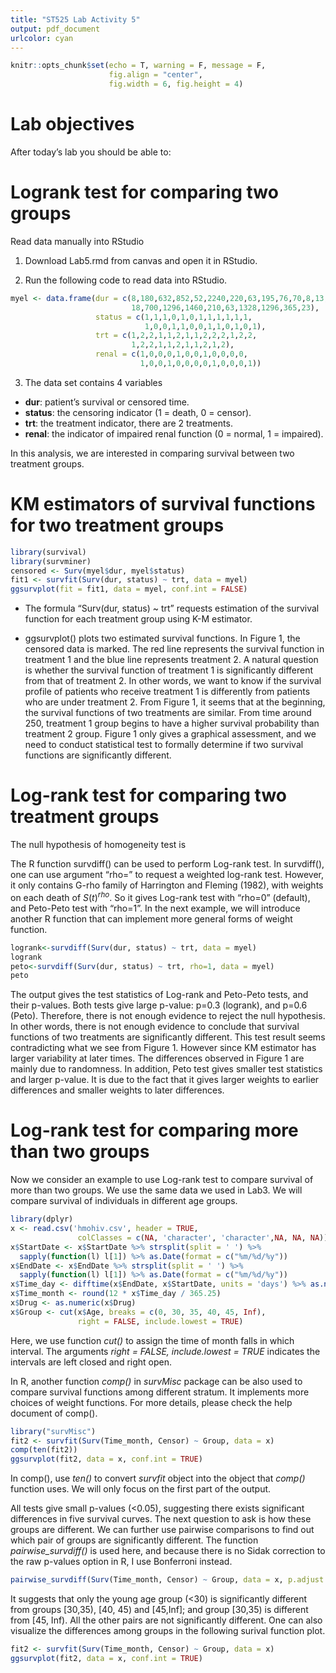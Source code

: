 ```yaml
---
title: "ST525 Lab Activity 5"
output: pdf_document
urlcolor: cyan
---
```

```r
knitr::opts_chunk$set(echo = T, warning = F, message = F, 
                      fig.align = "center", 
                      fig.width = 6, fig.height = 4)
```

# Lab objectives

After today's lab you should be able to:
\begin{itemize}
\item Use Logrank and weighted Logrank test to compare survival functions from two or more groups in R.
\item Use pair-wise comparisons to understand how groups are different in terms of their survivals.
\end{itemize}

# Logrank test for comparing two groups
Read data manually into RStudio

1. Download Lab5.rmd from canvas and open it in RStudio.

2. Run the following code to read data into RStudio.

```r
myel <- data.frame(dur = c(8,180,632,852,52,2240,220,63,195,76,70,8,13,1990,1976,
                           18,700,1296,1460,210,63,1328,1296,365,23),
                   status = c(1,1,1,0,1,0,1,1,1,1,1,1,
                              1,0,0,1,1,0,0,1,1,0,1,0,1),
                   trt = c(1,2,2,1,1,2,1,1,2,2,2,1,2,2,
                           1,2,2,1,1,2,1,1,2,1,2),
                   renal = c(1,0,0,0,1,0,0,1,0,0,0,0,
                             1,0,0,1,0,0,0,0,1,0,0,0,1))
```

3. The data set contains 4 variables
* __dur__: patient's survival or censored time.
* __status__: the censoring indicator (1 = death, 0 = censor).
* __trt__: the treatment indicator, there are 2 treatments.
* __renal__: the indicator of impaired renal function (0 = normal, 1 = impaired).

In this analysis, we are interested in comparing survival between two treatment groups. 

# KM estimators of survival functions for two treatment groups 

```r
library(survival)
library(survminer)
censored <- Surv(myel$dur, myel$status)
fit1 <- survfit(Surv(dur, status) ~ trt, data = myel)
ggsurvplot(fit = fit1, data = myel, conf.int = FALSE)
```

* The formula "Surv(dur, status) ~ trt"  requests estimation of the survival function for each treatment group using K-M estimator. 

* ggsurvplot() plots two estimated survival functions.  In Figure 1, the censored data is marked. The red line represents the survival function in treatment 1 and the blue line represents treatment 2. A natural question is whether the survival function of treatment 1 is significantly different from that of treatment 2. In other words, we want to know if the survival profile of patients who receive treatment 1 is differently from patients who are under treatment 2. From Figure 1, it seems that at the beginning, the survival functions of two treatments are similar. From time around 250, treatment 1 group begins to have a higher survival probability than treatment 2 group. Figure 1 only gives a graphical assessment, and we need to conduct statistical test to formally determine if two survival functions are significantly different. 

# Log-rank test for comparing two treatment groups 

The null hypothesis of homogeneity test is 
\begin{center}
$H_0$: There is no difference between two survival functions.
\end{center}

The R function survdiff() can be used to perform Log-rank test. In survdiff(), one can use argument "rho=" to request a weighted log-rank test. However, it only contains G-rho family of Harrington and Fleming (1982), with weights on each death of $S(t)^{rho}$. So it gives Log-rank test with "rho=0" (default), and Peto-Peto test with "rho=1". In the next example, we will introduce another R function that can implement more general forms of weight function. 

```r
logrank<-survdiff(Surv(dur, status) ~ trt, data = myel)
logrank
peto<-survdiff(Surv(dur, status) ~ trt, rho=1, data = myel)
peto
```

The output gives the test statistics of Log-rank and Peto-Peto tests, and their p-values. Both  tests give large p-value: p=0.3 (logrank), and p=0.6 (Peto). Therefore, there is not enough evidence to reject the null hypothesis. In other words, there is not enough evidence to conclude that survival functions of two treatments are significantly different. This test result seems contradicting what we see from Figure 1. However since KM estimator has larger variability at later times. The differences observed in Figure 1 are mainly due to randomness. In addition, Peto test gives smaller test statistics and larger p-value. It is due to the fact that it gives larger weights to earlier differences and smaller weights to later differences. 



# Log-rank test for comparing more than two groups
Now we consider an example to use Log-rank test to compare survival of more than two groups. We use the same data we used in Lab3. We will compare survival of individuals in different age groups.

```r
library(dplyr)
x <- read.csv('hmohiv.csv', header = TRUE, 
               colClasses = c(NA, 'character', 'character',NA, NA, NA))
x$StartDate <- x$StartDate %>% strsplit(split = ' ') %>% 
  sapply(function(l) l[1]) %>% as.Date(format = c("%m/%d/%y")) 
x$EndDate <- x$EndDate %>% strsplit(split = ' ') %>% 
  sapply(function(l) l[1]) %>% as.Date(format = c("%m/%d/%y")) 
x$Time_day <- difftime(x$EndDate, x$StartDate, units = 'days') %>% as.numeric()
x$Time_month <- round(12 * x$Time_day / 365.25)
x$Drug <- as.numeric(x$Drug)
x$Group <- cut(x$Age, breaks = c(0, 30, 35, 40, 45, Inf), 
               right = FALSE, include.lowest = TRUE)

```
Here, we use function *cut()* to assign the time of month falls in which interval. The arguments *right = FALSE, include.lowest = TRUE* indicates the intervals are left closed and right open.


In R, another function *comp()* in *survMisc* package can be also used to compare survival functions among different stratum. It implements more choices of weight functions. For more details, please check the help document of comp(). 



```r
library("survMisc")
fit2 <- survfit(Surv(Time_month, Censor) ~ Group, data = x)
comp(ten(fit2))
ggsurvplot(fit2, data = x, conf.int = TRUE)
```

In comp(),  use *ten()* to convert *survfit* object into the object that *comp()* function uses. We will only focus on the first part of the output. 

\begin{verbatim}

            chiSq df     pChisq    
1          22.833  4 0.00013675 ***     (Logrank)
n          15.443  4 0.00386557 **      (Gehan-Breslow generalized Wilcoxon)  
sqrtN      18.834  4 0.00084730 ***     (Tarone-Ware)
S1         17.247  4 0.00173052 **      (Peto-Peto)
S2         17.069  4 0.00187388 **      (modified Peto-Peto)
FH_p=1_q=1 19.409  4 0.00065310 ***     (Fleming-Harrington)

\end{verbatim}



All tests give small p-values (<0.05), suggesting there exists significant differences in five survival curves. The next question to ask is how these groups are different. We can further use pairwise comparisons to find out which pair of groups are significantly different. The function *pairwise_survdiff()* is used here, and because there is no Sidak correction to the raw p-values option in R, I use Bonferroni instead.

```r
pairwise_survdiff(Surv(Time_month, Censor) ~ Group, data = x, p.adjust.method = "bonferroni" )
```
It suggests that only the young age group (<30) is significantly different from groups [30,35), [40, 45) and [45,Inf]; and group [30,35) is different from [45, Inf). All the other pairs are not significantly different.  One can also visualize the differences among groups in the following surival function plot.


```r
fit2 <- survfit(Surv(Time_month, Censor) ~ Group, data = x)
ggsurvplot(fit2, data = x, conf.int = TRUE)
```


